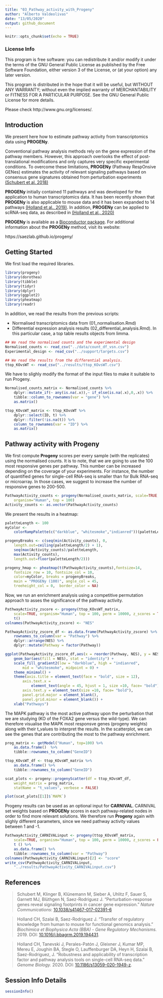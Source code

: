 ```yaml
---
title: "03_Pathway_activity_with_Progeny"
author: "Alberto Valdeolivas"
date: "13/05/2020"
output: github_document
---
```


```r
knitr::opts_chunk$set(echo = TRUE)
```

### License Info

This program is free software: you can redistribute it and/or modify it under 
the terms of the GNU General Public License as published by the Free Software 
Foundation, either version 3 of the License, or (at your option) any later 
version.

This program is distributed in the hope that it will be useful, but WITHOUT ANY 
WARRANTY; without even the implied warranty of MERCHANTABILITY or FITNESS FOR 
A PARTICULAR PURPOSE. See the GNU General Public License for more details.

Please check http://www.gnu.org/licenses/.

## Introduction

We present here how to estimate pathway activity from transcriptomics 
data using **PROGENy**. 

Conventional pathway analysis methods rely on the gene expression of the pathway 
members. However, this approach overlooks the effect of post-translational 
modifications and only captures very specific experimental conditions. 
To overcome these limitations, **PROGENy** (Pathway RespOnsive GENes) estimates 
the activity of relevant signaling pathways based on consensus gene signatures 
obtained from perturbation experiments [(Schubert et al. 2018)](https://www.nature.com/articles/s41467-017-02391-6)

**PROGENy** initially contained 11 pathways and was developed for the 
application to human transcriptomics data. It has been recently shown that 
**PROGENy** is also applicable to mouse data and it has been expanded to 
14 pathways [(Holland et al., 2019)](https://doi.org/10.1016/j.bbagrm.2019.194431). 
In addition, **PROGENy** can be applied to scRNA-seq data, as described in 
[(Holland et al., 2020)](https://doi.org/10.1186/s13059-020-1949-z)

**PROGENy** is available as a [Bioconductor package](http://bioconductor.org/packages/release/bioc/html/progeny.html). 
For additional information about the **PROGENy** method, visit its website: 

https://saezlab.github.io/progeny/

## Getting Started

We first load the required libraries. 

```r
library(progeny)
library(dorothea)
library(tibble)
library(tidyr)
library(dplyr)
library(ggplot2)
library(pheatmap)
library(readr)
```

In addition, we read the results from the previous scripts: 

+ Normalised transcriptomics data from (01_normalisation.Rmd)
+ Differential expression analysis results (02_differential_analysis.Rmd). 
In this particular case, a top table results objects from limma. 

```r
## We read the normalised counts and the experimental design 
Normalised_counts <- read_csv("../data/count_df_vsn.csv")
Experimental_design <- read_csv("../support/targets.csv")

## We read the results from the differential analysis. 
ttop_KOvsWT <- read_csv("../results/ttop_KOvsWT.csv")
```

We have to slighly modify the format of the input files to make it suitable
to run Progeny. 

```r
Normalised_counts_matrix <- Normalised_counts %>% 
    dplyr::mutate_if(~ any(is.na(.x)),~ if_else(is.na(.x),0,.x)) %>% 
    tibble::column_to_rownames(var = "gene") %>% 
    as.matrix()

ttop_KOvsWT_matrix <- ttop_KOvsWT %>% 
    dplyr::select(ID, t) %>% 
    dplyr::filter(!is.na(t)) %>% 
    column_to_rownames(var = "ID") %>%
    as.matrix()
```


## Pathway activity with Progeny

We first compute **Progeny** scores per every sample (with the replicates) 
using the normalised counts. It is to note, that we are going to use the 100
most responsive genes per pathway. This number can be increased depending on 
the coverage of your experiments. For instance, the number of quantified genes
for single-cell RNA-seq is smaller than for Bulk RNA-seq or microarray. In those
cases, we suggest to increase the number of responsive genes to 200-500. 

```r
PathwayActivity_counts <- progeny(Normalised_counts_matrix, scale=TRUE, 
    organism="Human", top = 100)
Activity_counts <- as.vector(PathwayActivity_counts)
```

We present the results in a heatmap:

```r
paletteLength <- 100
myColor <- 
    colorRampPalette(c("darkblue", "whitesmoke","indianred"))(paletteLength)

progenyBreaks <- c(seq(min(Activity_counts), 0, 
    length.out=ceiling(paletteLength/2) + 1),
    seq(max(Activity_counts)/paletteLength, 
    max(Activity_counts), 
    length.out=floor(paletteLength/2)))

progeny_hmap <- pheatmap(t(PathwayActivity_counts),fontsize=14, 
    fontsize_row = 10, fontsize_col = 10, 
    color=myColor, breaks = progenyBreaks, 
    main = "PROGENy (100)", angle_col = 45,
    treeheight_col = 0,  border_color = NA)
```


Now, we run an enrichment analysis using a competitive permutation approach to 
asses the significance of the pathway activity. 

```r
PathwayActivity_zscore <- progeny(ttop_KOvsWT_matrix, 
    scale=TRUE, organism="Human", top = 100, perm = 10000, z_scores = TRUE) %>%
    t()
colnames(PathwayActivity_zscore) <- "NES"
```

```r
PathwayActivity_zscore_df <- as.data.frame(PathwayActivity_zscore) %>% 
    rownames_to_column(var = "Pathway") %>%
    dplyr::arrange(NES) %>%
    dplyr::mutate(Pathway = factor(Pathway))

ggplot(PathwayActivity_zscore_df,aes(x = reorder(Pathway, NES), y = NES)) + 
    geom_bar(aes(fill = NES), stat = "identity") +
    scale_fill_gradient2(low = "darkblue", high = "indianred", 
        mid = "whitesmoke", midpoint = 0) + 
    theme_minimal() +
    theme(axis.title = element_text(face = "bold", size = 12),
        axis.text.x = 
            element_text(angle = 45, hjust = 1, size =10, face= "bold"),
        axis.text.y = element_text(size =10, face= "bold"),
        panel.grid.major = element_blank(), 
        panel.grid.minor = element_blank()) +
    xlab("Pathways")
```

The MAPK pathway is the most active pathway upon the perturbation that we 
are studying (KO of the FOXA2 gene versus the wild-type). We can therefore 
visualise the MAPK most responsve genes (progeny weights) along with their 
t_values to interpret the results. In the scatterplot, we can see the genes
that are contributing the most to the pathway enrichment. 

```r
prog_matrix <- getModel("Human", top=100) %>% 
    as.data.frame()  %>%
    tibble::rownames_to_column("GeneID")

ttop_KOvsWT_df <- ttop_KOvsWT_matrix %>% 
    as.data.frame() %>% 
    tibble::rownames_to_column("GeneID")

scat_plots <- progeny::progenyScatter(df = ttop_KOvsWT_df, 
    weight_matrix = prog_matrix, 
    statName = "t_values", verbose = FALSE)
```

```r
plot(scat_plots[[1]]$`MAPK`) 
```

Progeny results can be used as an optional input for **CARNIVAL**. CARNIVAL
set weights based on **PROGENy** scores in each pathway-related nodes in order
to find more relevant solutions. We therefore run **Progeny** again with 
slighly different parameters, since we need pathway activity values between
1 and -1. 

```r
PathwayActivity_CARNIVALinput <- progeny(ttop_KOvsWT_matrix, 
    scale=TRUE, organism="Human", top = 100, perm = 10000, z_scores = FALSE) %>%
    t () %>% 
    as.data.frame() %>% 
    tibble::rownames_to_column(var = "Pathway") 
colnames(PathwayActivity_CARNIVALinput)[2] <- "score"
write_csv(PathwayActivity_CARNIVALinput, 
    "../results/PathwayActivity_CARNIVALinput.csv")
```


## References

> Schubert M, Klinger B, Klünemann M, Sieber A, Uhlitz F, Sauer S, Garnett MJ, Blüthgen N, Saez-Rodriguez J. “Perturbation-response genes reveal signaling footprints in cancer gene expression.” _Nature Communications_: [10.1038/s41467-017-02391-6](https://doi.org/10.1038/s41467-017-02391-6)

> Holland CH, Szalai B, Saez-Rodriguez J. "Transfer of regulatory knowledge from human to mouse for functional genomics analysis." _Biochimica et Biophysica Acta (BBA) - Gene Regulatory Mechanisms._ 2019. DOI: [10.1016/j.bbagrm.2019.194431](https://doi.org/10.1016/j.bbagrm.2019.194431).

> Holland CH, Tanevski J, Perales-Patón J, Gleixner J, Kumar MP, Mereu E, Joughin BA, Stegle O, Lauffenburger DA, Heyn H, Szalai B, Saez-Rodriguez, J. "Robustness and applicability of transcription factor and pathway analysis tools on single-cell RNA-seq data." _Genome Biology._ 2020. DOI: [10.1186/s13059-020-1949-z](https://doi.org/10.1186/s13059-020-1949-z).

## Session Info Details

```r
sessionInfo()
```
